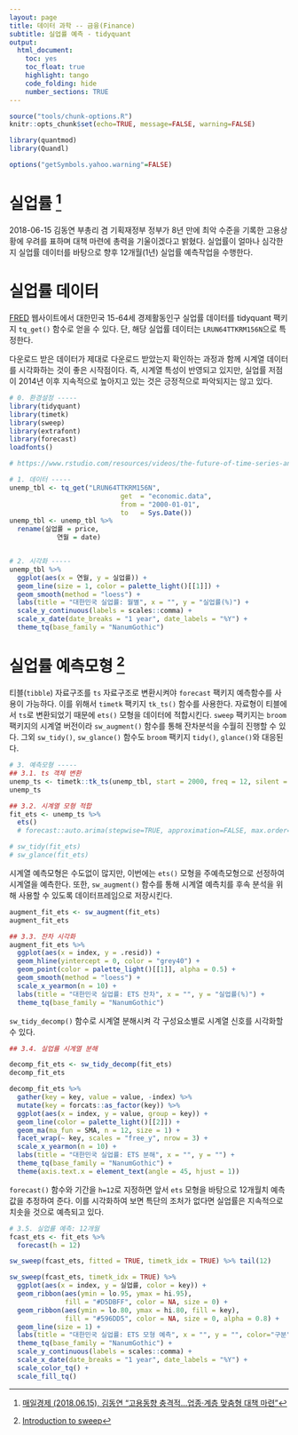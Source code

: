 ```yaml
---
layout: page
title: 데이터 과학 -- 금융(Finance)
subtitle: 실업률 예측 - tidyquant
output:
  html_document: 
    toc: yes
    toc_float: true
    highlight: tango
    code_folding: hide
    number_sections: TRUE
---
```



```r
source("tools/chunk-options.R") 
knitr::opts_chunk$set(echo=TRUE, message=FALSE, warning=FALSE)

library(quantmod)
library(Quandl)

options("getSymbols.yahoo.warning"=FALSE)
```

# 실업률 [^mk-unemployment] {#unemployment-kim}

[^mk-unemployment]: [매일경제 (2018.06.15), 김동연 "고용동향 충격적…업종·계층 맞춤형 대책 마련"](http://news.mk.co.kr/newsRead.php?no=378149&year=2018)

2018-06-15 김동연 부총리 겸 기획재정부 정부가 8년 만에 최악 수준을 기록한 고용상황에 우려를 표하며 대책 마련에 총력을 기울이겠다고 밝혔다.
실업률이 얼마나 심각한지 실업률 데이터를 바탕으로 향후 12개월(1년) 실업률 예측작업을 수행한다.

# 실업률 데이터 {#unemployment-data}

[FRED](https://fred.stlouisfed.org/series/LRUN64TTKRM156N) 웹사이트에서 
대한민국 15-64세 경제활동인구 실업률 데이터를 tidyquant 팩키지 `tq_get()` 함수로 얻을 수 있다.
단, 해당 실업률 데이터는 `LRUN64TTKRM156N`으로 특정한다.

다운로드 받은 데이터가 제대로 다운로드 받았는지 확인하는 과정과 함께 시계열 데이터를 시각화하는 것이 좋은 시작점이다.
즉, 시계열 특성이 반영되고 있지만, 실업률 저점이 2014년 이후 지속적으로 높아지고 있는 것은 긍정적으로 파악되지는 않고 있다.

``` r
# 0. 환경설정 -----
library(tidyquant)
library(timetk)
library(sweep)
library(extrafont)
library(forecast)
loadfonts()

# https://www.rstudio.com/resources/videos/the-future-of-time-series-and-financial-analysis-in-the-tidyverse/

# 1. 데이터 -----
unemp_tbl <- tq_get("LRUN64TTKRM156N", 
                            get  = "economic.data", 
                            from = "2000-01-01",
                            to   = Sys.Date())
unemp_tbl <- unemp_tbl %>% 
  rename(실업률 = price,
            연월 = date)


# 2. 시각화 -----
unemp_tbl %>%
  ggplot(aes(x = 연월, y = 실업률)) +
  geom_line(size = 1, color = palette_light()[[1]]) +
  geom_smooth(method = "loess") +
  labs(title = "대한민국 실업률: 월별", x = "", y = "실업률(%)") +
  scale_y_continuous(labels = scales::comma) +
  scale_x_date(date_breaks = "1 year", date_labels = "%Y") +
  theme_tq(base_family = "NanumGothic")
```

# 실업률 예측모형 [^ts-unemp-forecast-model] {#unemployment-forecasting-model}

[^ts-unemp-forecast-model]: [Introduction to sweep](https://business-science.github.io/sweep/articles/SW00_Introduction_to_sweep.html)

티블(`tibble`) 자료구조를 `ts` 자료구조로 변환시켜야 `forecast` 팩키지 예측함수를 사용이 가능하다.
이를 위해서 `timetk` 팩키지 `tk_ts()` 함수를 사용한다. 
자료형이 티블에서 `ts`로 변환되었기 때문에 `ets()` 모형을 데이터에 적합시킨다.
`sweep` 팩키지는 `broom` 팩키지의 시계열 버전이라 `sw_augment()` 함수를 통해 잔차분석을 수월히 진행할 수 있다.
그외 `sw_tidy()`, `sw_glance()` 함수도 `broom` 팩키지 `tidy()`, `glance()`와 대응된다.

``` r
# 3. 예측모형 -----
## 3.1. ts 객체 변환
unemp_ts <- timetk::tk_ts(unemp_tbl, start = 2000, freq = 12, silent = TRUE)
unemp_ts

## 3.2. 시계열 모형 적합
fit_ets <- unemp_ts %>%
  ets()
  # forecast::auto.arima(stepwise=TRUE, approximation=FALSE, max.order=2)

# sw_tidy(fit_ets)
# sw_glance(fit_ets)
```

시계열 예측모형은 수도없이 많지만, 이번에는 `ets()` 모형을 주예측모형으로 선정하여 시계열을 예측한다.
또한, `sw_augment()` 함수를 통해 시계열 예측치를 후속 분석을 위해 사용할 수 있도록 데이터프레임으로 저장시킨다.

``` r
augment_fit_ets <- sw_augment(fit_ets)
augment_fit_ets

## 3.3. 잔차 시각화
augment_fit_ets %>%
  ggplot(aes(x = index, y = .resid)) +
  geom_hline(yintercept = 0, color = "grey40") +
  geom_point(color = palette_light()[[1]], alpha = 0.5) +
  geom_smooth(method = "loess") +
  scale_x_yearmon(n = 10) +
  labs(title = "대한민국 실업률: ETS 잔차", x = "", y = "실업률(%)") +
  theme_tq(base_family = "NanumGothic")
```

`sw_tidy_decomp()` 함수로 시계열 분해시켜 각 구성요소별로 시계열 신호를 시각화할 수 있다.

``` r
## 3.4. 실업률 시계열 분해

decomp_fit_ets <- sw_tidy_decomp(fit_ets)
decomp_fit_ets 

decomp_fit_ets %>%
  gather(key = key, value = value, -index) %>%
  mutate(key = forcats::as_factor(key)) %>%
  ggplot(aes(x = index, y = value, group = key)) +
  geom_line(color = palette_light()[[2]]) +
  geom_ma(ma_fun = SMA, n = 12, size = 1) +
  facet_wrap(~ key, scales = "free_y", nrow = 3) +
  scale_x_yearmon(n = 10) +
  labs(title = "대한민국 실업률: ETS 분해", x = "", y = "") +
  theme_tq(base_family = "NanumGothic") +
  theme(axis.text.x = element_text(angle = 45, hjust = 1))
```

`forecast()` 함수와 기간을 `h=12`로 지정하면 앞서 `ets` 모형을 바탕으로 12개월치 예측값을 추정하여 준다.
이를 시각화하여 보면 특단의 조처가 없다면 실업률은 지속적으로 치솟을 것으로 예측되고 있다.

``` r
# 3.5. 실업률 예측: 12개월
fcast_ets <- fit_ets %>%
  forecast(h = 12)

sw_sweep(fcast_ets, fitted = TRUE, timetk_idx = TRUE) %>% tail(12)

sw_sweep(fcast_ets, timetk_idx = TRUE) %>%
  ggplot(aes(x = index, y = 실업률, color = key)) +
  geom_ribbon(aes(ymin = lo.95, ymax = hi.95), 
              fill = "#D5DBFF", color = NA, size = 0) +
  geom_ribbon(aes(ymin = lo.80, ymax = hi.80, fill = key), 
              fill = "#596DD5", color = NA, size = 0, alpha = 0.8) +
  geom_line(size = 1) +
  labs(title = "대한민국 실업률: ETS 모형 예측", x = "", y = "", color="구분") +
  theme_tq(base_family = "NanumGothic") +
  scale_y_continuous(labels = scales::comma) +
  scale_x_date(date_breaks = "1 year", date_labels = "%Y") +
  scale_color_tq() +
  scale_fill_tq() 
```
